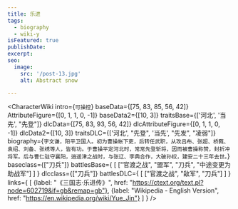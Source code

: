 ```yaml
---
title: 乐进
tags:
  - biography
  - wiki-y
isFeatured: true
publishDate:
excerpt:
seo:
  image:
    src: '/post-13.jpg'
    alt: Abstract snow

---
```



<CharacterWiki
  intro={`可操控`}
  baseData={[75, 83, 85, 56, 42]}
  AttributeFigure={[0, 1, 1, 0, -1]}
  baseData2={[10, 3]}
  traitsBase={['河北', '当先', "先登"]}
  dlcData={[75, 83, 93, 56, 42]}
  dlcAttributeFigure={[0, 1, 1, 0, -1]}
  dlcData2={[10, 3]}
  traitsDLC={['河北', "先登", '当先', "先发", "凌弱"]}
  biography={`字文谦，阳平卫国人。初为曹操帐下吏，后转任武职，从攻吕布、张超、桥蕤、袁绍、刘备、张绣等人，皆有功。于曹操平定河北时，常常先登斩将，因而被曹操称赞，封折冲将军。后与曹仁驻守襄阳，逍遥津之战时，与张辽、李典合作，大破孙权，建安二十三年去世。`}
  baseclass={["刀兵"]}
  battlesBase={
    [
      ["官渡之战", "盟军", "刀兵", "中途变更为助战军"]
    ]
  }
  dlcclass={["刀兵"]}
  battlesDLC={
    [
      ["官渡之战", "敌军", "刀兵"]
    ]
  }
  links={
    [
      {label: "《三国志·乐进传》", href: "https://ctext.org/text.pl?node=602719&if=gb&remap=gb"},
      {label: "Wikipedia - English Version", href: "https://en.wikipedia.org/wiki/Yue_Jin"}
    ]
  }
/>
